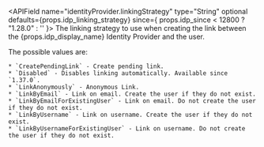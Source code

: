 
<APIField name="identityProvider.linkingStrategy" type="String" optional defaults={props.idp_linking_strategy} since={ props.idp_since < 12800 ? "1.28.0" : '' }>
  The linking strategy to use when creating the link between the {props.idp_display_name} Identity Provider and the user.

  The possible values are:

    * `CreatePendingLink` - Create pending link.
    * `Disabled` - Disables linking automatically. Available since `1.37.0`.
    * `LinkAnonymously` - Anonymous Link.
    * `LinkByEmail` - Link on email. Create the user if they do not exist.
    * `LinkByEmailForExistingUser` - Link on email. Do not create the user if they do not exist.
    * `LinkByUsername` - Link on username. Create the user if they do not exist.
    * `LinkByUsernameForExistingUser` - Link on username. Do not create the user if they do not exist.
</APIField>
